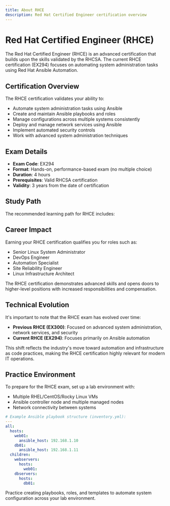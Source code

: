 ```yaml
---
title: About RHCE
description: Red Hat Certified Engineer certification overview
---
```


# Red Hat Certified Engineer (RHCE)

The Red Hat Certified Engineer (RHCE) is an advanced certification that builds upon the skills validated by the RHCSA. The current RHCE certification (EX294) focuses on automating system administration tasks using Red Hat Ansible Automation.

## Certification Overview

The RHCE certification validates your ability to:

- Automate system administration tasks using Ansible
- Create and maintain Ansible playbooks and roles
- Manage configurations across multiple systems consistently
- Deploy and manage network services using Ansible
- Implement automated security controls
- Work with advanced system administration techniques

## Exam Details

- **Exam Code**: EX294
- **Format**: Hands-on, performance-based exam (no multiple choice)
- **Duration**: 4 hours
- **Prerequisites**: Valid RHCSA certification
- **Validity**: 3 years from the date of certification

## Study Path

The recommended learning path for RHCE includes:

<Cards>
  <Card title="Shell Scripting & Automation" href="/docs/linux/shell-scripting" />
  <Card title="Network Services (HTTP, DNS, NFS)" href="/docs/linux/network-services" />
  <Card title="Ansible Automation" href="/docs/linux/ansible" />
  <Card title="SELinux Configuration & Management" href="/docs/linux/selinux" />
  <Card title="System Performance Tuning" href="/docs/linux/performance" />
  <Card title="Advanced Networking & Firewalld" href="/docs/linux/advanced-networking" />
  <Card title="Virtualization & KVM Management" href="/docs/linux/virtualization" />
</Cards>

## Career Impact

Earning your RHCE certification qualifies you for roles such as:

- Senior Linux System Administrator
- DevOps Engineer
- Automation Specialist
- Site Reliability Engineer
- Linux Infrastructure Architect

The RHCE certification demonstrates advanced skills and opens doors to higher-level positions with increased responsibilities and compensation.

## Technical Evolution

It's important to note that the RHCE exam has evolved over time:

- **Previous RHCE (EX300)**: Focused on advanced system administration, network services, and security
- **Current RHCE (EX294)**: Focuses primarily on Ansible automation

This shift reflects the industry's move toward automation and infrastructure as code practices, making the RHCE certification highly relevant for modern IT operations.

## Practice Environment

To prepare for the RHCE exam, set up a lab environment with:

- Multiple RHEL/CentOS/Rocky Linux VMs
- Ansible controller node and multiple managed nodes
- Network connectivity between systems

```yaml
# Example Ansible playbook structure (inventory.yml):
---
all:
  hosts:
    web01:
      ansible_host: 192.168.1.10
    db01:
      ansible_host: 192.168.1.11
  children:
    webservers:
      hosts:
        web01:
    dbservers:
      hosts:
        db01:
```

Practice creating playbooks, roles, and templates to automate system configuration across your lab environment.
